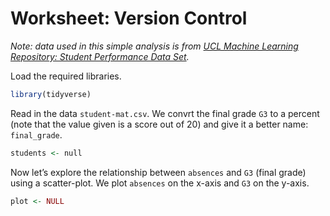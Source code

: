 # Worksheet: Version Control

*Note: data used in this simple analysis is from [UCL Machine Learning Repository: Student Performance Data Set](https://archive.ics.uci.edu/ml/datasets/Student+Performance).*

Load the required libraries.

```r
library(tidyverse)
```

Read in the data `student-mat.csv`.
We convrt the final grade `G3` to a percent
(note that the value given is a score out of 20)
and give it a better name: `final_grade`.

```r
students <- null
```

Now let's explore the relationship between
`absences` and `G3` (final grade) using a scatter-plot.
We plot `absences` on the x-axis and `G3` on the y-axis.

```r
plot <- NULL
```
